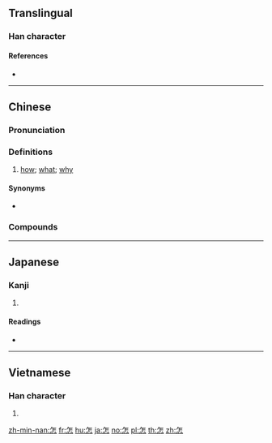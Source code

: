 ==Translingual==

===Han character===
{{Han char|rn=61|rad=心|as=05|sn=9|four=80331|canj=OHP|ids=⿱乍心}}

====References====
* {{Han ref|kx=0379.170|dkj=10431|dj=0708.010|hdz=42280.100|uh=600E|ud=24590|bh=ABE7|bd=44007}}

----

==Chinese==
{{zh-forms}}

===Pronunciation===
{{zh-pron
|m=zěn
|c=zam2,zaam2
|h=pfs=
|md=
|mn=qz:chérm/xm,zz:chím/qz:chài/tw,xm,zz:chóaⁿ/xm:chàiⁿ
|mn_note=chérm/chím - literary; chài/chóaⁿ/chàiⁿ - vernacular (俗)
|w=
|mc=
|oc=
|cat=pron
}}

===Definitions===
{{zh-hanzi}}

# [[how]]; [[what]]; [[why]]

====Synonyms====
* {{q|Cantonese}} {{zh-l|點}}

===Compounds===
{{zh-der|怎地|怎的|怎敢|怎好|怎麼|怎麼得了|怎麼樣|怎麼著/怎么着|怎奈|怎生|怎樣|怎不|怎麼辦|怎麼會|怎知|不知怎的|不怎麼樣|怎麼搞的}}

----

==Japanese==

===Kanji===
{{ja-kanji|grade=|rs=心05}}

# {{defn|lang=ja|sort=心05}}

====Readings====
* {{ja-readings|on=[[しん]] (shin), [[そ]] (so)|kun=[[いかで]] (ikade)}}

----

==Vietnamese==

===Han character===
{{vi-hantu|[[chẩm]], [[chẩn]], [[tẩn]], [[trẫm]]|rs=心05}}

# {{defn|lang=vi|sort=心05}}

[[zh-min-nan:怎]]
[[fr:怎]]
[[hu:怎]]
[[ja:怎]]
[[no:怎]]
[[pl:怎]]
[[th:怎]]
[[zh:怎]]